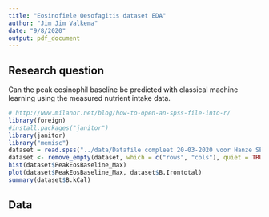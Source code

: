 ```yaml
---
title: "Eosinofiele Oesofagitis dataset EDA"
author: "Jim Jim Valkema"
date: "9/8/2020"
output: pdf_document
---
```


## Research question
Can the peak eosinophil baseline be predicted with classical machine learning using the measured nutrient intake data.
```r
# http://www.milanor.net/blog/how-to-open-an-spss-file-into-r/
library(foreign)
#install.packages("janitor")
library(janitor)
library("memisc")
dataset = read.spss("../data/Datafile compleet 20-03-2020 voor Hanze SET def.sav", to.data.frame=TRUE, use.value.labels=F, reencode=F, use.missings	=F)
dataset <- remove_empty(dataset, which = c("rows", "cols"), quiet = TRUE)
hist(dataset$PeakEosBaseline_Max)
plot(dataset$PeakEosBaseline_Max, dataset$B.Irontotal)
summary(dataset$B.kCal)
```

## Data